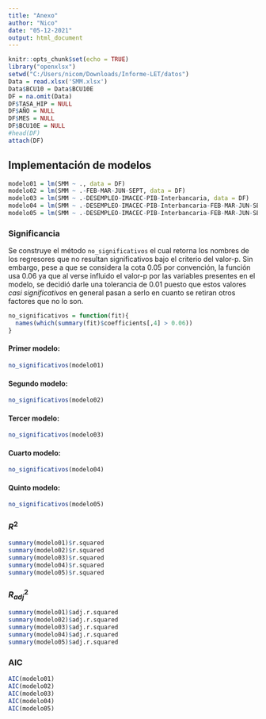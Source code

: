 ```yaml
---
title: "Anexo"
author: "Nico"
date: "05-12-2021"
output: html_document
---
```


```r
knitr::opts_chunk$set(echo = TRUE)
library("openxlsx")
setwd("C:/Users/nicom/Downloads/Informe-LET/datos")
Data = read.xlsx('SMM.xlsx')
Data$BCU10 = Data$BCU10E
DF = na.omit(Data)
DF$TASA_HIP = NULL
DF$AÑO = NULL
DF$MES = NULL
DF$BCU10E = NULL
#head(DF)
attach(DF)
```

## Implementación de modelos
```r
modelo01 = lm(SMM ~ ., data = DF)
modelo02 = lm(SMM ~ .-FEB-MAR-JUN-SEPT, data = DF)
modelo03 = lm(SMM ~ .-DESEMPLEO-IMACEC-PIB-Interbancaria, data = DF)
modelo04 = lm(SMM ~ .-DESEMPLEO-IMACEC-PIB-Interbancaria-FEB-MAR-JUN-SEPT, data = DF)
modelo05 = lm(SMM ~ .-DESEMPLEO-IMACEC-PIB-Interbancaria-FEB-MAR-JUN-SEPT-DIC, data = DF)
```

### Significancia

Se construye el método `no_significativos` el cual retorna los nombres de los regresores que no resultan significativos bajo el criterio del valor-p. Sin embargo, pese a que se considera la cota 0.05 por convención, la función usa 0.06 ya que al verse influido el valor-p por las variables presentes en el modelo, se decidió darle una tolerancia de 0.01 puesto que estos valores *casi significativos* en general pasan a serlo en cuanto se retiran otros factores que no lo son.

```r
no_significativos = function(fit){
  names(which(summary(fit)$coefficients[,4] > 0.06))
}
```
#### Primer modelo:
```r
no_significativos(modelo01)
```
#### Segundo modelo:
```r
no_significativos(modelo02)
```
#### Tercer modelo:
```r
no_significativos(modelo03)
```
#### Cuarto modelo:
```r
no_significativos(modelo04)
```
#### Quinto modelo:
```r
no_significativos(modelo05)
```

### $R^2$
```r
summary(modelo01)$r.squared
summary(modelo02)$r.squared
summary(modelo03)$r.squared
summary(modelo04)$r.squared
summary(modelo05)$r.squared
```
### $R_{adj}^2$
```r
summary(modelo01)$adj.r.squared
summary(modelo02)$adj.r.squared
summary(modelo03)$adj.r.squared
summary(modelo04)$adj.r.squared
summary(modelo05)$adj.r.squared
```
### AIC
```r
AIC(modelo01)
AIC(modelo02)
AIC(modelo03)
AIC(modelo04)
AIC(modelo05)
```
